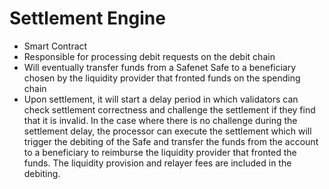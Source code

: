 # Settlement Engine

* Smart Contract
* Responsible for processing debit requests on the debit chain
* Will eventually transfer funds from a Safenet Safe to a beneficiary chosen by the liquidity provider that fronted funds on the spending chain
* Upon settlement, it will start a delay period in which validators can check settlement correctness and challenge the settlement if they find that it is invalid. In the case where there is no challenge during the settlement delay, the processor can execute the settlement which will trigger the debiting of the Safe and transfer the funds from the account to a beneficiary to reimburse the liquidity provider that fronted the funds. The liquidity provision and relayer fees are included in the debiting.
